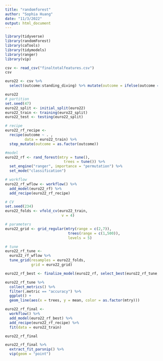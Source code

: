 ```yaml
---
title: "randomforest"
author: "Sophia Huang"
date: "11/3/2022"
output: html_document
---
```


```r
library(tidyverse)
library(randomForest)
library(caTools)
library(tidymodels)
library(ranger)
library(vip)
```

```r
csv <- read_csv("finaltotalfeatures.csv") 
csv
```



```r

euro22 <- csv %>%
  select(outcome:standing_diving) %>% mutate(outcome = ifelse(outcome == "Win", 1, 0))

euro22
# partition
set.seed(47)
euro22_split <- initial_split(euro22)
euro22_train <- training(euro22_split)
euro22_test <- testing(euro22_split)

# recipe
euro22_rf_recipe <-
  recipe(outcome ~ . ,
         data = euro22_train) %>%
  step_mutate(outcome = as.factor(outcome)) 

#model
euro22_rf <- rand_forest(mtry = tune(),
                           trees = tune()) %>%
  set_engine("ranger", importance = "permutation") %>%
  set_mode("classification")

# workflow
euro22_rf_wflow <- workflow() %>%
  add_model(euro22_rf) %>%
  add_recipe(euro22_rf_recipe)

# CV
set.seed(234)
euro22_folds <- vfold_cv(euro22_train,
                          v = 4)

# parameters
euro22_grid <- grid_regular(mtry(range = c(2,7)),
                             trees(range = c(1,500)),
                             levels = 5)

# tune
euro22_rf_tune <- 
  euro22_rf_wflow %>%
  tune_grid(resamples = euro22_folds,
            grid = euro22_grid)

euro22_rf_best <- finalize_model(euro22_rf, select_best(euro22_rf_tune, "accuracy"))

euro22_rf_tune %>%
  collect_metrics() %>%
  filter(.metric == "accuracy") %>%
  ggplot() + 
  geom_line(aes(x = trees, y = mean, color = as.factor(mtry)))

euro22_rf_final <-
  workflow() %>%
  add_model(euro22_rf_best) %>%
  add_recipe(euro22_rf_recipe) %>%
  fit(data = euro22_train)

euro22_rf_final
```

```r
euro22_rf_final %>%
  extract_fit_parsnip() %>%
  vip(geom = "point")
```




